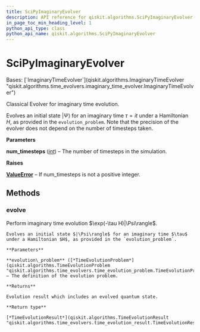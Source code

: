 ```yaml
---
title: SciPyImaginaryEvolver
description: API reference for qiskit.algorithms.SciPyImaginaryEvolver
in_page_toc_min_heading_level: 1
python_api_type: class
python_api_name: qiskit.algorithms.SciPyImaginaryEvolver
---
```


# SciPyImaginaryEvolver

<Class id="qiskit.algorithms.SciPyImaginaryEvolver" isDedicatedPage={true} github="https://github.com/qiskit/qiskit/tree/stable/0.46/qiskit/algorithms/time_evolvers/classical_methods/scipy_imaginary_evolver.py" signature="qiskit.algorithms.SciPyImaginaryEvolver(num_timesteps)" modifiers="class">
  Bases: [`ImaginaryTimeEvolver`](qiskit.algorithms.ImaginaryTimeEvolver "qiskit.algorithms.time_evolvers.imaginary_time_evolver.ImaginaryTimeEvolver")

  Classical Evolver for imaginary time evolution.

  Evolves an initial state $|\Psi\rangle$ for an imaginary time $\tau = it$ under a Hamiltonian $H$, as provided in the `evolution_problem`. Note that the precision of the evolver does not depend on the number of timesteps taken.

  **Parameters**

  **num\_timesteps** ([*int*](https://docs.python.org/3/library/functions.html#int "(in Python v3.12)")) – The number of timesteps in the simulation.

  **Raises**

  [**ValueError**](https://docs.python.org/3/library/exceptions.html#ValueError "(in Python v3.12)") – If num\_timesteps is not a positive integer.

  ## Methods

  ### evolve

  <Function id="qiskit.algorithms.SciPyImaginaryEvolver.evolve" signature="evolve(evolution_problem)">
    Perform imaginary time evolution $\exp(-\tau H)|\Psi\rangle$.

    Evolves an initial state $|\Psi\rangle$ for an imaginary time $\tau$ under a Hamiltonian $H$, as provided in the `evolution_problem`.

    **Parameters**

    **evolution\_problem** ([*TimeEvolutionProblem*](qiskit.algorithms.TimeEvolutionProblem "qiskit.algorithms.time_evolvers.time_evolution_problem.TimeEvolutionProblem")) – The definition of the evolution problem.

    **Returns**

    Evolution result which includes an evolved quantum state.

    **Return type**

    [*TimeEvolutionResult*](qiskit.algorithms.TimeEvolutionResult "qiskit.algorithms.time_evolvers.time_evolution_result.TimeEvolutionResult")
  </Function>
</Class>

